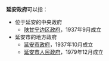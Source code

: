 '''延安政府'''可以指：

* 位于延安的中央政府
** [[陕甘宁边区政府|陕甘宁边区政府]]，1937年9月成立
* 延安市的地方政府
** [[延安市政府|延安市政府]]，1937年10月成立
** [[延安市人民政府|延安市人民政府]]，1979年12月成立

{{disambig|cat=四字组织机构消歧义}}